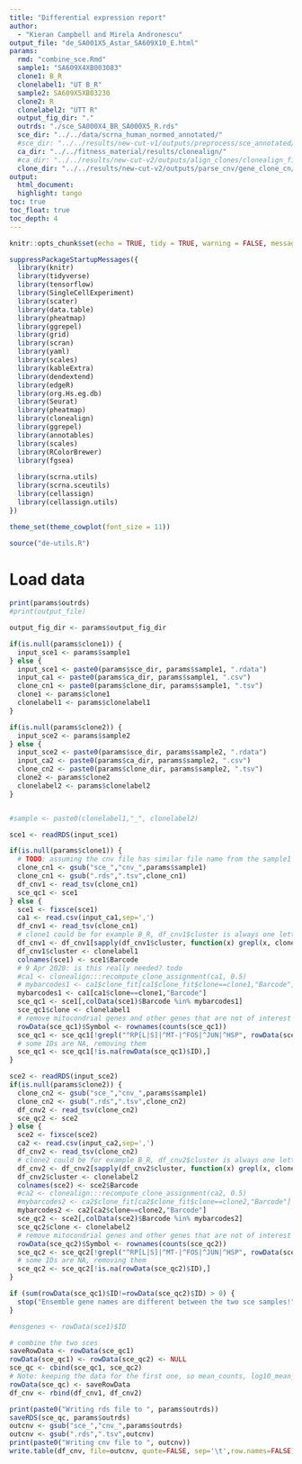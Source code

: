 ```yaml
---
title: "Differential expression report"
author:
  - "Kieran Campbell and Mirela Andronescu"
output_file: "de_SA001X5_Astar_SA609X10_E.html"
params:
  rmd: "combine_sce.Rmd"
  sample1: "SA609X4XB003083"
  clone1: B_R
  clonelabel1: "UT B_R"
  sample2: SA609X5XB03230
  clone2: R
  clonelabel2: "UTT R"
  output_fig_dir: "."
  outrds: "./sce_SA000X4_BR_SA000X5_R.rds"
  sce_dir: "../../data/scrna_human_normed_annotated/"
  #sce_dir: "../../results/new-cut-v1/outputs/preprocess/sce_annotated/"
  ca_dir: "../../fitness_material/results/clonealign/"
  #ca_dir: "../../results/new-cut-v2/outputs/align_clones/clonealign_fit_csv/"
  clone_dir: "../../results/new-cut-v2/outputs/parse_cnv/gene_clone_cn/"
output: 
  html_document:
  highlight: tango
toc: true
toc_float: true
toc_depth: 4
---
```


  
  ```r
knitr::opts_chunk$set(echo = TRUE, tidy = TRUE, warning = FALSE, message = FALSE, cache = FALSE, cache.lazy = FALSE, fig.width = 8, fig.height = 4.5)
```

```r
suppressPackageStartupMessages({
  library(knitr)
  library(tidyverse)
  library(tensorflow)
  library(SingleCellExperiment)
  library(scater)
  library(data.table)
  library(pheatmap)
  library(ggrepel)
  library(grid)
  library(scran)
  library(yaml)
  library(scales)
  library(kableExtra)
  library(dendextend)
  library(edgeR)
  library(org.Hs.eg.db)
  library(Seurat)
  library(pheatmap)
  library(clonealign)
  library(ggrepel)
  library(annotables)
  library(scales)
  library(RColorBrewer)
  library(fgsea)
  
  library(scrna.utils)
  library(scrna.sceutils)
  library(cellassign)
  library(cellassign.utils)
})

theme_set(theme_cowplot(font_size = 11))
```

```r

source("de-utils.R")

```

# Load data


```r

print(params$outrds)
#print(output_file)

output_fig_dir <- params$output_fig_dir

if(is.null(params$clone1)) {
  input_sce1 <- params$sample1
} else {
  input_sce1 <- paste0(params$sce_dir, params$sample1, ".rdata")
  input_ca1 <- paste0(params$ca_dir, params$sample1, ".csv")
  clone_cn1 <- paste0(params$clone_dir, params$sample1, ".tsv")
  clone1 <- params$clone1
  clonelabel1 <- params$clonelabel1
}

if(is.null(params$clone2)) {
  input_sce2 <- params$sample2
} else {
  input_sce2 <- paste0(params$sce_dir, params$sample2, ".rdata")
  input_ca2 <- paste0(params$ca_dir, params$sample2, ".csv")
  clone_cn2 <- paste0(params$clone_dir, params$sample2, ".tsv")
  clone2 <- params$clone2
  clonelabel2 <- params$clonelabel2
}


#sample <- paste0(clonelabel1,"_", clonelabel2)

sce1 <- readRDS(input_sce1)

if(is.null(params$clone1)) {
  # TODO: assuming the cnv file has similar file name from the sample1
  clone_cn1 <- gsub("sce_","cnv_",params$sample1)
  clone_cn1 <- gsub(".rds",".tsv",clone_cn1)
  df_cnv1 <- read_tsv(clone_cn1)
  sce_qc1 <- sce1
} else {
  sce1 <- fixsce(sce1)
  ca1 <- read.csv(input_ca1,sep=',')
  df_cnv1 <- read_tsv(clone_cn1)
  # clone1 could be for example B_R, df_cnv1$cluster is always one letter
  df_cnv1 <- df_cnv1[sapply(df_cnv1$cluster, function(x) grepl(x, clone1)),]
  df_cnv1$cluster <- clonelabel1
  colnames(sce1) <- sce1$Barcode
  # 9 Apr 2020: is this really needed? todo
  #ca1 <- clonealign:::recompute_clone_assignment(ca1, 0.5)
  # mybarcodes1 <- ca1$clone_fit[ca1$clone_fit$clone==clone1,"Barcode"]
  mybarcodes1 <- ca1[ca1$clone==clone1,"Barcode"]
  sce_qc1 <- sce1[,colData(sce1)$Barcode %in% mybarcodes1]
  sce_qc1$clone <- clonelabel1
  # remove mitocondrial genes and other genes that are not of interest
  rowData(sce_qc1)$Symbol <- rownames(counts(sce_qc1))
  sce_qc1 <- sce_qc1[!grepl("^RP[L|S]|^MT-|^FOS|^JUN|^HSP", rowData(sce_qc1)$Symbol)]
  # some IDs are NA, removing them
  sce_qc1 <- sce_qc1[!is.na(rowData(sce_qc1)$ID),]
}

sce2 <- readRDS(input_sce2)
if(is.null(params$clone2)) {
  clone_cn2 <- gsub("sce_","cnv_",params$sample1)
  clone_cn2 <- gsub(".rds",".tsv",clone_cn2)
  df_cnv2 <- read_tsv(clone_cn2)  
  sce_qc2 <- sce2
} else {
  sce2 <- fixsce(sce2)
  ca2 <- read.csv(input_ca2,sep=',')
  df_cnv2 <- read_tsv(clone_cn2)
  # clone2 could be for example B_R, df_cnv2$cluster is always one letter
  df_cnv2 <- df_cnv2[sapply(df_cnv2$cluster, function(x) grepl(x, clone2)),]  
  df_cnv2$cluster <- clonelabel2
  colnames(sce2) <- sce2$Barcode
  #ca2 <- clonealign:::recompute_clone_assignment(ca2, 0.5)
  #mybarcodes2 <- ca2$clone_fit[ca2$clone_fit$clone==clone2,"Barcode"]
  mybarcodes2 <- ca2[ca2$clone==clone2,"Barcode"]
  sce_qc2 <- sce2[,colData(sce2)$Barcode %in% mybarcodes2]
  sce_qc2$clone <- clonelabel2
  # remove mitocondrial genes and other genes that are not of interest
  rowData(sce_qc2)$Symbol <- rownames(counts(sce_qc2))
  sce_qc2 <- sce_qc2[!grepl("^RP[L|S]|^MT-|^FOS|^JUN|^HSP", rowData(sce_qc2)$Symbol)]
  # some IDs are NA, removing them
  sce_qc2 <- sce_qc2[!is.na(rowData(sce_qc2)$ID),]
}

if (sum(rowData(sce_qc1)$ID!=rowData(sce_qc2)$ID) > 0) {
  stop("Ensemble gene names are different between the two sce samples!")
}

#ensgenes <- rowData(sce1)$ID

# combine the two sces
saveRowData <- rowData(sce_qc1)
rowData(sce_qc1) <- rowData(sce_qc2) <- NULL
sce_qc <- cbind(sce_qc1, sce_qc2)
# Note: keeping the data for the first one, so mean_counts, log10_mean_counts will not be correct for the bind
rowData(sce_qc) <- saveRowData
df_cnv <- rbind(df_cnv1, df_cnv2)

print(paste0("Writing rds file to ", params$outrds))
saveRDS(sce_qc, params$outrds)
outcnv <- gsub("sce_","cnv_",params$outrds)
outcnv <- gsub(".rds",".tsv",outcnv)
print(paste0("Writing cnv file to ", outcnv))
write.table(df_cnv, file=outcnv, quote=FALSE, sep='\t',row.names=FALSE)

```
